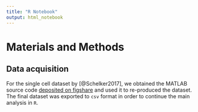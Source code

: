 ```yaml
---
title: "R Notebook"
output: html_notebook
---
```


# Materials and Methods

## Data acquisition
For the single cell dataset by [@Schelker2017], we obtained the MATLAB source code [deposited on figshare](https://figshare.com/s/711d3fb2bd3288c8483a) and used it to re-produced the dataset. The final dataset was exported to `csv` format in order to continue the main analysis in `R`. 